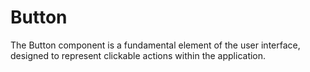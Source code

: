 

<Meta of={Story} />

# Button

The Button component is a fundamental element of the user interface, designed to represent clickable actions within the application.

<Primary />

<Controls />